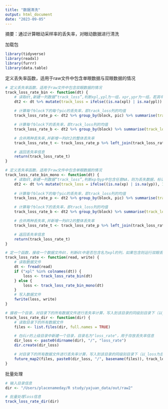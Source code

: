 ```yaml
---
title: "数据清洗"
output: html_document
date: "2023-09-05"
---
```

摘要：通过计算眼动采样率的丢失率，对眼动数据进行清洗

加载包
```r
library(tidyverse)
library(readxl)
library(furrr)
library(data.table)
```

定义丢失率函数，适用于raw文件中包含单眼数据与双眼数据的情况
```r
# 定义丢失率函数，适用于raw文件中包含双眼数据的情况
track_loss_rate_bin <- function(dt) {
    # 读取dt,新建一列数据“track_loss”,判断xpl,ypl为一组，xpr,ypr为一组，若其中两组中都包含NA，则为丢失数据，标记为1，否则为0
    dt2 <- dt %>% mutate(track_loss = ifelse((is.na(xpl) | is.na(ypl)) & (is.na(xpr) | is.na(ypr)), 1, 0))
    
    # 计算每个block下的每个pic的丢失率，即track_loss列的均值
    track_loss_rate_p <- dt2 %>% group_by(block, pic) %>% summarise(track_loss_rate_pic = mean(track_loss))

    # 计算每个block下的丢失率，即track_loss列的均值
    track_loss_rate_b <- dt2 %>% group_by(block) %>% summarise(track_loss_rate_block = mean(track_loss))

    # 合并两种丢失率,并新增一列dt2的整体丢失率
    track_loss_rate_t <- track_loss_rate_p %>% left_join(track_loss_rate_b, by = "block") %>% mutate(track_loss_rate_total = mean(dt2$track_loss))

    # 返回丢失率信息
    return(track_loss_rate_t)
}

# 定义丢失率函数，适用于raw文件中包含单眼数据的情况
track_loss_rate_bin_mono <- function(dt) {
    # 读取dt,新建一列数据“track_loss”,判断xp与yp中包含任意NA，则为丢失数据，标记为1，否则为0
    dt2 <- dt %>% mutate(track_loss = ifelse((is.na(xp) | is.na(yp)), 1, 0))
    
    # 计算每个block下的每个pic的丢失率，即track_loss列的均值
    track_loss_rate_p <- dt2 %>% group_by(block, pic) %>% summarise(track_loss_rate_pic = mean(track_loss))

    # 计算每个block下的丢失率，即track_loss列的均值
    track_loss_rate_b <- dt2 %>% group_by(block) %>% summarise(track_loss_rate_block = mean(track_loss))

    # 合并两种丢失率,并新增一列dt2的整体丢失率
    track_loss_rate_t <- track_loss_rate_p %>% left_join(track_loss_rate_b, by = "block") %>% mutate(track_loss_rate_total = mean(dt2$track_loss))

    # 返回丢失率信息
    return(track_loss_rate_t)
}

# 定一个函数，接收一个数据文件dt，判断dt中是否包含名为xpl的列，如果包含则运行双眼丢失函数，如果不包含则运行单眼丢失函数
track_loss_rate <- function(read, write) {
    # 读取数据文件
    dt <- fread(read)
    if ("xpl" %in% colnames(dt)) {
        loss <- track_loss_rate_bin(dt)
    } else {
        loss <- track_loss_rate_bin_mono(dt)
    }
    # 写入数据文件
    fwrite(loss, write)
}

# 接收一个目录，对目录下的所有数据文件进行丢失率计算，写入到该目录的同级别目录下（以_loss为后缀的目录名）的同名文件中
track_loss_rate_dir <- function(dir) {
    # 读取目录下的所有数据文件
    files <- list.files(dir, full.names = TRUE)

    # 在dir的上级目录中新建一个目录，目录名为"loss_rate"，用于存放丢失率信息
    dir_loss <- paste0(dirname(dir), "/", "loss_rate")
    dir.create(dir_loss)

    # 对目录下的所有数据文件进行丢失率计算，写入到该目录的同级别目录下（以_loss为后缀的目录名）的同名文件中
    future_map2(files, paste0(dir_loss, "/", basename(files)), track_loss_rate)
}

```

批量处理
```r
# 输入目录信息
dir <- "/Users/placenameday/R study/yajuan_data/out/raw2"

# 批量处理loss信息
track_loss_rate_dir(dir)
```



